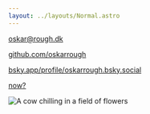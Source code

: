 ```yaml
---
layout: ../layouts/Normal.astro
---
```


<div class="Doc">

oskar@rough.dk

[github.com/oskarrough](https://github.com/oskarrough)

[bsky.app/profile/oskarrough.bsky.social](https://bsky.app/profile/oskarrough.bsky.social)

[now?](/now)
</div>

<img src="/images/cow-chilling.webp" alt="A cow chilling in a field of flowers" />
